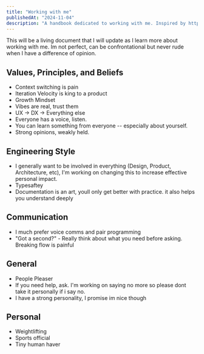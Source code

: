 ```yaml
---
title: "Working with me"
publishedAt: "2024-11-04"
description: "A handbook dedicated to working with me. Inspired by https://www.industrialempathy.com/posts/malte-handbook/ by Malte Ubl"
---
```


This will be a living document that I will update as I learn more about working with me. Im not perfect, can be confrontational but never rude when I have a difference of opinion.

## Values, Principles, and Beliefs

- Context switching is pain
- Iteration Velocity is king to a product
- Growth Mindset
- Vibes are real, trust them
- UX -> DX -> Everything else
- Everyone has a voice, listen.
- You can learn something from everyone -- especially about yourself.
- Strong opinions, weakly held.

## Engineering Style

- I generally want to be involved in everything (Design, Product, Architecture, etc), I'm working on changing this to increase effective personal impact.
- Typesaftey
- Documentation is an art, youll only get better with practice. it also helps you understand deeply

## Communication

- I much prefer voice comms and pair programming
- "Got a second?" - Really think about what you need before asking. Breaking flow is painful

## General

- People Pleaser
- If you need help, ask. I'm working on saying no more so please dont take it personally if i say no.
- I have a strong personality, I promise im nice though


## Personal

- Weightlifting
- Sports official
- Tiny human haver
